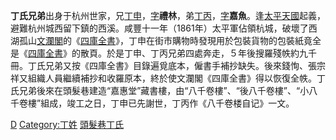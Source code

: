 {{vfd|人物条目不需要两个|date=2022/06/29}}
'''丁氏兄弟'''出身于杭州世家，兄[[丁申|丁申]]，[[表字|字]]'''禮林'''，弟[[丁丙|丁丙]]，[[表字|字]]'''嘉魚'''。逢[[太平天國|太平天國]]起義，避難杭州城西留下鎮的西溪。咸豐十一年（1861年）太平軍佔領杭城，破壞了西湖孤山[[文瀾閣|文瀾閣]]的《[[四庫全書|四庫全書]]》，丁申在街市購物時發現用於包裝貨物的包裝紙竟全是《[[四庫全書|四庫全書]]》的散頁。於是丁申、丁丙兄弟四處奔走，５年後搜羅殘帙約九千冊。丁氏兄弟又按《四庫全書》目錄遍覓底本，僱書手補抄缺失。後來錢恂、張宗祥又組織人員繼續補抄和收羅原本，終於使文瀾閣《四庫全書》得以恢復全帙。丁氏兄弟後來在頭髮巷建造“嘉惠堂”藏書樓，由“八千卷樓”、“後八千卷樓”、“小八千卷樓”組成，竣工之日，丁申已先謝世，丁丙作《八千卷楼自记》一文。

{{晚清四大藏書家}}
{{清朝人物小作品}}

[[Category:清朝藏書家|D]]
[[Category:丁姓|Category:丁姓]]
[[Category:頭髮巷丁氏|]]